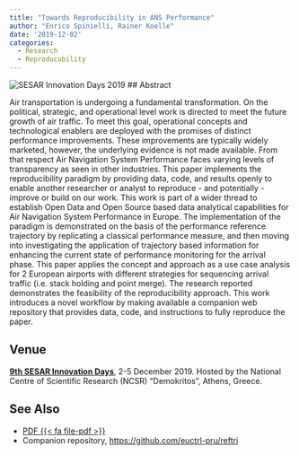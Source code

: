 ```yaml
---
title: "Towards Reproducibility in ANS Performance"
author: "Enrico Spinielli, Rainer Koelle"
date: '2019-12-02'
categories:
  - Research
  - Reproducubility
---
```


![SESAR Innovation Days 2019](featured.png)
## Abstract

Air transportation is undergoing a fundamental
transformation. On the political, strategic, and operational level
work is directed to meet the future growth of air traffic. To meet
this goal, operational concepts and technological enablers are deployed with the promises of distinct performance improvements.
These improvements are typically widely marketed, however, the
underlying evidence is not made available. From that respect
Air Navigation System Performance faces varying levels of
transparency as seen in other industries. This paper implements
the reproducibility paradigm by providing data, code, and results
openly to enable another researcher or analyst to reproduce - and
potentially - improve or build on our work. This work is part of a
wider thread to establish Open Data and Open Source based data
analytical capabilities for Air Navigation System Performance in
Europe. The implementation of the paradigm is demonstrated
on the basis of the performance reference trajectory by replicating a classical performance measure, and then moving into
investigating the application of trajectory based information for
enhancing the current state of performance monitoring for the
arrival phase. This paper applies the concept and approach
as a use case analysis for 2 European airports with different
strategies for sequencing arrival traffic (i.e. stack holding and
point merge). The research reported demonstrates the feasibility
of the reproducibility approach. This work introduces a novel
workflow by making available a companion web repository that
provides data, code, and instructions to fully reproduce the paper.


## Venue

[**9th SESAR Innovation Days**](https://www.sesarju.eu/node/3344), 2-5 December 2019.
Hosted by the National Centre of Scientific Research (NCSR) "Demokritos", Athens, Greece.

## See Also

* [PDF  {{< fa file-pdf >}}](https://www.sesarju.eu/sites/default/files/documents/sid/2019/papers/SIDs_2019_paper_70.pdf)
* Companion repository, <https://github.com/euctrl-pru/reftrj>